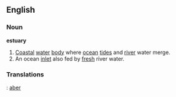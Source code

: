 ==English==
===Noun===
'''estuary'''
# [[Coastal]] [[water]] [[body]] where [[ocean]] [[tide]]s and [[river]] water merge.
# An ocean [[inlet]] also fed by [[fresh]] river water.
===Translations===
{{cy}}: [[aber]]